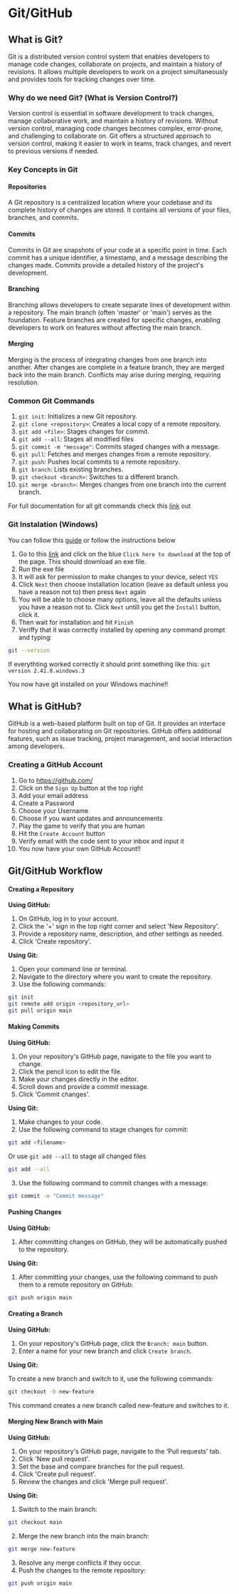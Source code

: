# Git/GitHub

## What is Git?

Git is a distributed version control system that enables developers to manage code changes, collaborate on projects, and maintain a history of revisions. It allows multiple developers to work on a project simultaneously and provides tools for tracking changes over time.

### Why do we need Git? (What is Version Control?)

Version control is essential in software development to track changes, manage collaborative work, and maintain a history of revisions. Without version control, managing code changes becomes complex, error-prone, and challenging to collaborate on. Git offers a structured approach to version control, making it easier to work in teams, track changes, and revert to previous versions if needed.

### Key Concepts in Git

#### Repositories

A Git repository is a centralized location where your codebase and its complete history of changes are stored. It contains all versions of your files, branches, and commits.

#### Commits

Commits in Git are snapshots of your code at a specific point in time. Each commit has a unique identifier, a timestamp, and a message describing the changes made. Commits provide a detailed history of the project's development.

#### Branching

Branching allows developers to create separate lines of development within a repository. The main branch (often 'master' or 'main') serves as the foundation. Feature branches are created for specific changes, enabling developers to work on features without affecting the main branch.

#### Merging

Merging is the process of integrating changes from one branch into another. After changes are complete in a feature branch, they are merged back into the main branch. Conflicts may arise during merging, requiring resolution.

### Common Git Commands
1. `git init`: Initializes a new Git repository.
2. `git clone <repository>`: Creates a local copy of a remote repository.
3. `git add <file>`: Stages changes for commit.
4. `git add --all`: Stages all modified files
5. `git commit -m "message"`: Commits staged changes with a message.
6. `git pull`: Fetches and merges changes from a remote repository.
7. `git push`: Pushes local commits to a remote repository.
8. `git branch`: Lists existing branches.
9. `git checkout <branch>`: Switches to a different branch.
10. `git merge <branch>`: Merges changes from one branch into the current branch.

For full documentation for all git commands check this [link](https://git-scm.com/docs/git#_high_level_commands_porcelain) out

### Git Instalation (Windows)

You can follow this [guide](https://github.com/git-guides/install-git) or follow the instructions below

1. Go to this [link](https://git-scm.com/download/win) and click on the blue `Click here to download` at the top of the page. This should download an exe file.
2. Run the exe file 
3. It will ask for permission to make changes to your device, select `YES`
4. Click `Next` then choose installation location (leave as default unless you have a reason not to) then press `Next` again
5. You will be able to choose many options, leave all the defaults unless you have a reason not to. Click `Next` untill you get the `Install` button, click it.
6. Then wait for installation and hit `Finish`
7. Veriffy that it was correctly installed by opening any command prompt and typing: 
```sh copy
git --version
```
If everythting worked correctly it should print something like this:
`git version 2.41.0.windows.3`

You now have git installed on your Windows machine!!

## What is GitHub?

GitHub is a web-based platform built on top of Git. It provides an interface for hosting and collaborating on Git repositories. GitHub offers additional features, such as issue tracking, project management, and social interaction among developers.

### Creating a GitHub Account

1. Go to https://github.com/
2. Click on the `Sign Up` button at the top right
3. Add your email address
4. Create a Password
5. Choose your Username
6. Choose if you want updates and announcements
7. Play the game to verify that you are human
8. Hit the `Create Account` button
9. Verify email with the code sent to your inbox and input it
10. You now have your own GitHub Account!!

## Git/GitHub Workflow

#### Creating a Repository

**Using GitHub:**

1. On GitHub, log in to your account.
2. Click the '+' sign in the top right corner and select 'New Repository'.
3. Provide a repository name, description, and other settings as needed.
4. Click 'Create repository'.

**Using Git:**

1. Open your command line or terminal.
2. Navigate to the directory where you want to create the repository.
3. Use the following commands:
```sh copy
git init
git remote add origin <repository_url>
git pull origin main
```

#### Making Commits

**Using GitHub:**

1. On your repository's GitHub page, navigate to the file you want to change.
2. Click the pencil icon to edit the file.
3. Make your changes directly in the editor.
4. Scroll down and provide a commit message.
5. Click 'Commit changes'.

**Using Git:**

1. Make changes to your code.
2. Use the following command to stage changes for commit:
```sh copy
git add <filename>
```
Or use `git add --all` to stage all changed files
```sh copy
git add --all
```
3. Use the following command to commit changes with a message:
```sh copy
git commit -m "Commit message"
```

#### Pushing Changes

**Using GitHub:**

1. After committing changes on GitHub, they will be automatically pushed to the repository.

**Using Git:**

1. After committing your changes, use the following command to push them to a remote repository on GitHub:

```sh copy
git push origin main
```

#### Creating a Branch

**Using GitHub:**

1. On your repository's GitHub page, click the `Branch: main` button.
2. Enter a name for your new branch and click `Create branch`.

**Using Git:**

To create a new branch and switch to it, use the following commands:
```sh copy
git checkout -b new-feature
```
This command creates a new branch called new-feature and switches to it.

#### Merging New Branch with Main

**Using GitHub:**

1. On your repository's GitHub page, navigate to the 'Pull requests' tab.
2. Click 'New pull request'.
3. Set the base and compare branches for the pull request.
4. Click 'Create pull request'.
5. Review the changes and click 'Merge pull request'.

**Using Git:**

1. Switch to the main branch:
```sh copy
git checkout main
```
2. Merge the new branch into the main branch:
```sh copy
git merge new-feature
```
3. Resolve any merge conflicts if they occur.
4. Push the changes to the remote repository:
```sh copy
git push origin main
```

